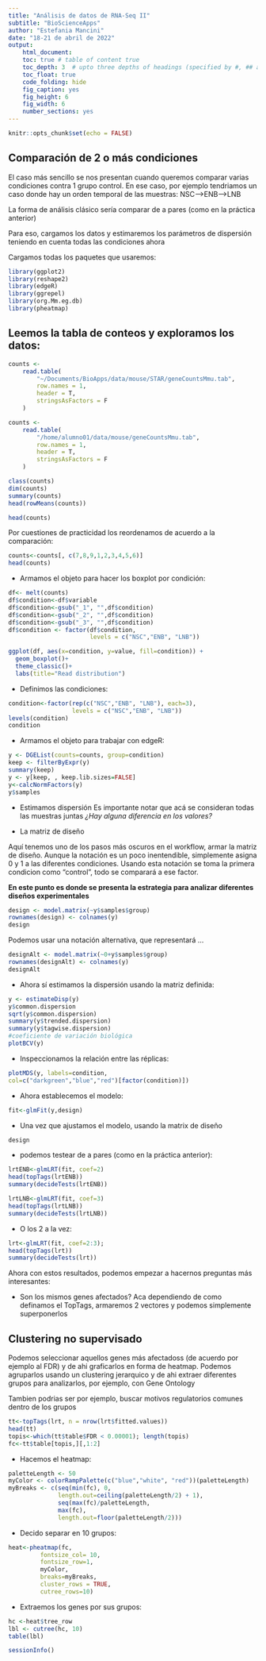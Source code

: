 ```yaml
---
title: "Análisis de datos de RNA-Seq II"
subtitle: "BioScienceApps"
author: "Estefania Mancini"
date: "18-21 de abril de 2022"
output:
    html_document:
    toc: true # table of content true
    toc_depth: 3  # upto three depths of headings (specified by #, ## and ###)
    toc_float: true
    code_folding: hide
    fig_caption: yes
    fig_height: 6
    fig_width: 6
    number_sections: yes
---
```


```r
knitr::opts_chunk$set(echo = FALSE)
```


## Comparación de 2 o más condiciones 

El caso más sencillo se nos presentan cuando queremos comparar varias condiciones contra 1 grupo control.
En ese caso, por ejemplo tendriamos un caso donde hay un orden temporal de las muestras: NSC-->ENB-->LNB

  La forma de análisis clásico sería comparar de a pares (como en la práctica anterior)

Para eso, cargamos los datos y estimaremos los parámetros de dispersión teniendo en cuenta todas las condiciones ahora

Cargamos todas los paquetes que usaremos:

```r
library(ggplot2)
library(reshape2) 
library(edgeR)
library(ggrepel)
library(org.Mm.eg.db)
library(pheatmap)
```


## Leemos la tabla de conteos y exploramos los datos:

```r
counts <-
    read.table(
        "~/Documents/BioApps/data/mouse/STAR/geneCountsMmu.tab",
        row.names = 1,
        header = T,
        stringsAsFactors = F
    )
```

```r
counts <-
    read.table(
        "/home/alumno01/data/mouse/geneCountsMmu.tab",
        row.names = 1,
        header = T,
        stringsAsFactors = F
    )
```


```r
class(counts)
dim(counts)
summary(counts)
head(rowMeans(counts))
```
```r
head(counts)
```

Por cuestiones de practicidad los reordenamos de acuerdo a la comparación:


```r
counts<-counts[, c(7,8,9,1,2,3,4,5,6)]
head(counts)
```

* Armamos el objeto para hacer los boxplot por condición:

```r
df<- melt(counts)
df$condition<-df$variable
df$condition<-gsub("_1", "",df$condition)
df$condition<-gsub("_2", "",df$condition)
df$condition<-gsub("_3", "",df$condition)
df$condition <- factor(df$condition, 
                       levels = c("NSC","ENB", "LNB"))

ggplot(df, aes(x=condition, y=value, fill=condition)) + 
  geom_boxplot()+
  theme_classic()+
  labs(title="Read distribution")
```
 
* Definimos las condiciones:

```r
condition<-factor(rep(c("NSC","ENB", "LNB"), each=3), 
                  levels = c("NSC","ENB", "LNB"))
levels(condition)
condition
```

* Armamos el objeto para trabajar con edgeR:

```r
y <- DGEList(counts=counts, group=condition)
keep <- filterByExpr(y)
summary(keep)
y <- y[keep, , keep.lib.sizes=FALSE]
y<-calcNormFactors(y)
y$samples
```

* Estimamos dispersión
Es importante notar que acá se consideran todas las muestras juntas
_¿Hay alguna diferencia en los valores?_

* La matriz de diseño

Aquí tenemos uno de los pasos más oscuros en el workflow, armar la matriz de diseño. Aunque la notación es un poco inentendible, simplemente asigna 0 y 1 a las diferentes condiciones.
Usando esta notación se toma la primera condicion como "control", todo se comparará a ese factor. 

**En este punto es donde se presenta la estrategia para analizar diferentes diseños experimentales**

```r
design <- model.matrix(~y$samples$group)
rownames(design) <- colnames(y)
design
```

Podemos usar una notación alternativa, que representará ...

```r
designAlt <- model.matrix(~0+y$samples$group)
rownames(designAlt) <- colnames(y)
designAlt
```

* Ahora sí estimamos la dispersión usando la matriz definida:


```r
y <- estimateDisp(y)
y$common.dispersion
sqrt(y$common.dispersion)
summary(y$trended.dispersion)
summary(y$tagwise.dispersion)
#coeficiente de variación biológica
plotBCV(y)
```

* Inspeccionamos la relación entre las réplicas:

```r
plotMDS(y, labels=condition,
col=c("darkgreen","blue","red")[factor(condition)])
```

* Ahora establecemos el modelo:

```r
fit<-glmFit(y,design)
```

* Una vez que ajustamos el modelo, usando la matrix de diseño

```r
design
```

* podemos testear de a pares (como en la práctica anterior):

```r
lrtENB<-glmLRT(fit, coef=2)
head(topTags(lrtENB))
summary(decideTests(lrtENB))
```

```r
lrtLNB<-glmLRT(fit, coef=3)
head(topTags(lrtLNB))
summary(decideTests(lrtLNB))
```


* O los 2 a la vez:

```r
lrt<-glmLRT(fit, coef=2:3); 
head(topTags(lrt))
summary(decideTests(lrt))
```


Ahora con estos resultados, podemos empezar a hacernos preguntas más interesantes:

* Son los mismos genes afectados?
Aca dependiendo de como definamos el TopTags, armaremos 2 vectores y podemos simplemente superponerlos


## Clustering no supervisado

Podemos seleccionar aquellos genes más afectadoss (de acuerdo por ejemplo al FDR) y de ahi graficarlos en forma de heatmap.
Podemos agruparlos usando un clustering jerarquico y de ahi extraer diferentes grupos para analizarlos, por ejemplo, con Gene Ontology

Tambien podrias ser por ejemplo, buscar motivos regulatorios comunes dentro de los grupos

```r
tt<-topTags(lrt, n = nrow(lrt$fitted.values))
head(tt)
topis<-which(tt$table$FDR < 0.00001); length(topis)
fc<-tt$table[topis,][,1:2]
```


* Hacemos el heatmap:

```r
paletteLength <- 50
myColor <- colorRampPalette(c("blue","white", "red"))(paletteLength)
myBreaks <- c(seq(min(fc), 0, 
              length.out=ceiling(paletteLength/2) + 1), 
              seq(max(fc)/paletteLength, 
              max(fc), 
              length.out=floor(paletteLength/2)))
```

* Decido separar en 10 grupos:

```r
heat<-pheatmap(fc, 
         fontsize_col= 10,
         fontsize_row=1, 
         myColor, 
         breaks=myBreaks, 
         cluster_rows = TRUE,
         cutree_rows=10)
```

* Extraemos los genes por sus grupos:

```r
hc <-heat$tree_row
lbl <- cutree(hc, 10) 
table(lbl)
```


```r
sessionInfo()
```
